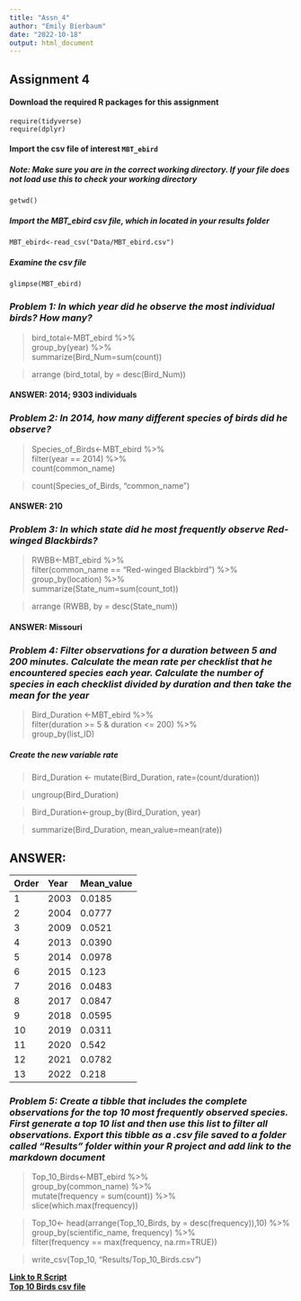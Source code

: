 ---
title: "Assn_4"
author: "Emily Bierbaum"
date: "2022-10-18"
output: html_document
---
## **Assignment 4**

#### **Download the required R packages for this assignment**


``require(tidyverse)``  
``require(dplyr)``


#### **Import the csv file of interest ``MBT_ebird``**
##### **Note: Make sure you are in the correct working directory. If your file does not load use this to check your working directory**
``getwd()``

  
##### **Import the MBT_ebird csv file, which in located in your results folder**
``MBT_ebird<-read_csv("Data/MBT_ebird.csv")``  
  

##### **Examine the csv file**  
``glimpse(MBT_ebird)``  


### *Problem 1: In which year did he observe the most individual birds? How many?*

>  bird_total<-MBT_ebird %>%  
  group_by(year) %>%  
  summarize(Bird_Num=sum(count))     
  
>  arrange (bird_total, by = desc(Bird_Num))   

#### **ANSWER: 2014; 9303 individuals**




### *Problem 2: In 2014, how many different species of birds did he observe?*

>  Species_of_Birds<-MBT_ebird %>%     
  filter(year == 2014) %>%    
  count(common_name)  

>  count(Species_of_Birds, "common_name")  

#### **ANSWER: 210**




### *Problem 3: In which state did he most frequently observe Red-winged Blackbirds?*

>  RWBB<-MBT_ebird %>%  
  filter(common_name == "Red-winged Blackbird") %>%  
  group_by(location) %>%  
  summarize(State_num=sum(count_tot))  
  
>  arrange (RWBB, by = desc(State_num))   

#### **ANSWER: Missouri**




### *Problem 4: Filter observations for a duration between 5 and 200 minutes. Calculate the mean rate per checklist that he encountered species each year. Calculate the number of species in each checklist divided by duration and then take the mean for the year*

>  Bird_Duration <-MBT_ebird %>%  
  filter(duration >= 5 & duration <= 200) %>%  
  group_by(list_ID)  

##### **Create the new variable rate**
>  Bird_Duration <- mutate(Bird_Duration, rate=(count/duration))  

>  ungroup(Bird_Duration)  

>  Bird_Duration<-group_by(Bird_Duration, year)  

>  summarize(Bird_Duration, mean_value=mean(rate))  

## **ANSWER:**
|Order|Year|Mean_value|
|:----|:----|:----|   
|1  |2003  |0.0185|  
|2  |2004  |0.0777|    
|3   |2009  |0.0521|    
|4   |2013  |0.0390|    
|5   |2014  |0.0978|    
|6   |2015  |0.123|     
|7   |2016  |0.0483|    
|8   |2017  |0.0847|   
|9   |2018  |0.0595|   
|10  |2019  |0.0311|   
|11  |2020  |0.542|    
|12  |2021  |0.0782|   
|13  |2022  |0.218|    




### *Problem 5: Create a tibble that includes the complete observations for the top 10 most frequently observed species. First generate a top 10 list and then use this list to filter all observations. Export this tibble as a .csv file saved to a folder called “Results” folder within your R project and add link to the markdown document*

>  Top_10_Birds<-MBT_ebird %>%  
  group_by(common_name) %>%  
  mutate(frequency = sum(count)) %>%  
  slice(which.max(frequency))  
  
>  Top_10<- head(arrange(Top_10_Birds, by = desc(frequency)),10) %>%  
group_by(scientific_name, frequency) %>%  
  filter(frequency == max(frequency, na.rm=TRUE))  

>  write_csv(Top_10, "Results/Top_10_Birds.csv")

**[Link to R Script](Assn4.R)**    
**[Top 10 Birds csv file](Results/Top_10_Birds.csv)**  
